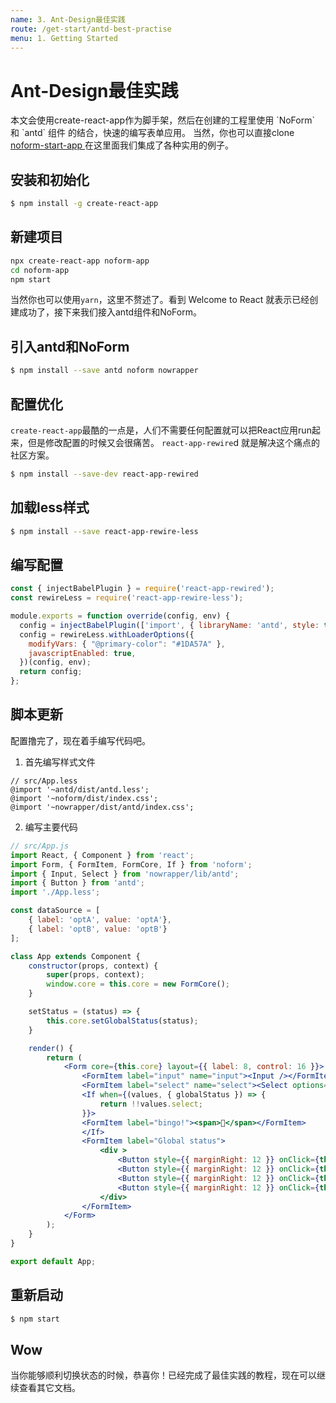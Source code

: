 ```yaml
---
name: 3. Ant-Design最佳实践
route: /get-start/antd-best-practise
menu: 1. Getting Started
---
```


# Ant-Design最佳实践

<p>
    本文会使用create-react-app作为脚手架，然后在创建的工程里使用 `NoForm` 和 `antd` 组件 的结合，快速的编写表单应用。
    当然，你也可以直接clone <a href="https://github.com/quirkyshop/noform-start-app" target="_blank"> noform-start-app </a>
    在这里面我们集成了各种实用的例子。
</p>

## 安装和初始化

```bash
$ npm install -g create-react-app
```

## 新建项目

```bash
npx create-react-app noform-app
cd noform-app
npm start
```

当然你也可以使用`yarn`，这里不赘述了。看到 Welcome to React 就表示已经创建成功了，接下来我们接入antd组件和NoForm。

## 引入antd和NoForm

```bash
$ npm install --save antd noform nowrapper
```

## 配置优化

`create-react-app`最酷的一点是，人们不需要任何配置就可以把React应用run起来，但是修改配置的时候又会很痛苦。 
`react-app-rewire`d 就是解决这个痛点的社区方案。

```bash
$ npm install --save-dev react-app-rewired
```

## 加载less样式

```bash
$ npm install --save react-app-rewire-less
```

## 编写配置

```jsx
const { injectBabelPlugin } = require('react-app-rewired');
const rewireLess = require('react-app-rewire-less');

module.exports = function override(config, env) {
  config = injectBabelPlugin(['import', { libraryName: 'antd', style: true }], config);
  config = rewireLess.withLoaderOptions({
    modifyVars: { "@primary-color": "#1DA57A" },
    javascriptEnabled: true,
  })(config, env);
  return config;
};
```

## 脚本更新

配置撸完了，现在着手编写代码吧。

1. 首先编写样式文件

```less
// src/App.less
@import '~antd/dist/antd.less';
@import '~noform/dist/index.css';
@import '~nowrapper/dist/antd/index.css';
```

2. 编写主要代码

```jsx
// src/App.js
import React, { Component } from 'react';
import Form, { FormItem, FormCore, If } from 'noform';
import { Input, Select } from 'nowrapper/lib/antd';
import { Button } from 'antd';
import './App.less';

const dataSource = [
    { label: 'optA', value: 'optA'},
    { label: 'optB', value: 'optB'}
];

class App extends Component {
    constructor(props, context) {
        super(props, context);
        window.core = this.core = new FormCore();
    }

    setStatus = (status) => {
        this.core.setGlobalStatus(status);
    }

    render() {
        return (
            <Form core={this.core} layout={{ label: 8, control: 16 }}>
                <FormItem label="input" name="input"><Input /></FormItem>
                <FormItem label="select" name="select"><Select options={dataSource} /></FormItem>
                <If when={(values, { globalStatus }) => {
                    return !!values.select;
                }}>
                <FormItem label="bingo!"><span>🎉</span></FormItem>
                </If>
                <FormItem label="Global status">
                    <div >
                        <Button style={{ marginRight: 12 }} onClick={this.core.reset.bind(this.core)}>Clear</Button>
                        <Button style={{ marginRight: 12 }} onClick={this.setStatus.bind(this, 'edit')}>Edit</Button>
                        <Button style={{ marginRight: 12 }} onClick={this.setStatus.bind(this, 'preview')}>Preview</Button>
                        <Button style={{ marginRight: 12 }} onClick={this.setStatus.bind(this, 'disabled')}>Disabled</Button>
                    </div>
                </FormItem>
            </Form>
        );
    }
}

export default App;
```

## 重新启动

```bash
$ npm start
```

## Wow

当你能够顺利切换状态的时候，恭喜你！已经完成了最佳实践的教程，现在可以继续查看其它文档。